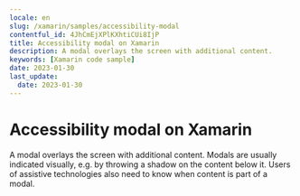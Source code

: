 ```yaml
---
locale: en
slug: /xamarin/samples/accessibility-modal
contentful_id: 4JhCmEjXPlKXhtiCUi8IjP
title: Accessibility modal on Xamarin
description: A modal overlays the screen with additional content.
keywords: [Xamarin code sample]
date: 2023-01-30
last_update:
  date: 2023-01-30
---
```


# Accessibility modal on Xamarin

A modal overlays the screen with additional content. Modals are usually indicated visually, e.g. by throwing a shadow on the content below it. Users of assistive technologies also need to know when content is part of a modal.

<CodeSample id="accessibility-modal" locale="en" platform="xamarin"/>
